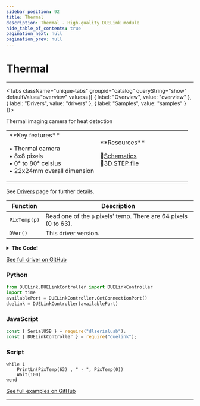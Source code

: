 ```yaml
---
sidebar_position: 92
title: Thermal
description: Thermal - High-quality DUELink module
hide_table_of_contents: true
pagination_next: null
pagination_prev: null
---
```



# Thermal

<ImageSection 
  product="vithermal-a"
  tagline="High-quality DUELink module"
/>

---

<Tabs className="unique-tabs" groupid="catalog" queryString="show" defaultValue="overview"
  values={[
    {
        label: "Overview",
        value: "overview"
    },
    {
        label: "Drivers",
        value: "drivers"
    },
    {
        label: "Samples",
        value: "samples"
    }
]}>

<TabItem value="overview">

Thermal imaging camera for heat detection

<table><td width='50%'>
**Key features**

• Thermal camera<br/>
• 8x8 pixels<br/>
• 0° to 80° celsius<br/>
• 22x24mm overall dimension<br/>

</td><td width='50%'>
**Resources**
 
📄[Schematics](/sch/gdl-vithermal-a.pdf)<br/>
🔩[3D STEP file](/3d/gdl-vithermal-a.step)<br/>
</td></table>

</TabItem>

<TabItem value="drivers">

See [Drivers](/docs/engine/drivers) page for further details.

| Function | Description |
|----------|-------------|
| `PixTemp(p)` | Read one of the `p` pixels' temp. There are 64 pixels (0 to 63). |
| `DVer()` | This driver version. |
<details>
<summary><strong>The Code!</strong></summary>

**Thermal Driver**

```batch
##### Thermal Driver #####

fn DVer()
    return 1.0
fend

fn Init()
    I2cCfg(400)
    # set address to 0x68
    DWrite(12,0) 
    Dim b1[2]
fend

fn rReg16(a)
    i2cwr(0x69,[a],b1)
    l= b1[0]
    h= b1[1]
    v=(h<<8)|l
    return v
fend

fn PixTemp(p)
  # Temperature registers are numbered 128-255
  # Each pixel has a lower and higher register
  a = 0x80 + (2 * p)
 
  v = rReg16(a)
 
 if (v & (1 << 11)) > 0
    v=~v
    v=v+1
    v = v & 0x7ff
    v=-v
 end
 
  return v  * 0.25
fend


Init()

####################

```

</details>

[See full driver on GitHub](https://github.com/ghi-electronics/duelink-website/tree/main/static/code/drivers)

</TabItem>

<TabItem value="samples">

### Python

```python
from DUELink.DUELinkController import DUELinkController
import time
availablePort = DUELinkController.GetConnectionPort()
duelink = DUELinkController(availablePort)
```

### JavaScript

```javascript
const { SerialUSB } = require("dlserialusb");
const { DUELinkController } = require("duelink");
```

### Script

```batch
while 1
    PrintLn(PixTemp(63) , " - ", PixTemp(0))
    Wait(100)
wend
```

[See full examples on GitHub](https://github.com/ghi-electronics/duelink-website/tree/main/static/code/samples)

</TabItem>

</Tabs>

---

<OrderSection
    product="DUELink Thermal"
    partnumber="GDL-VITHERMAL-A"
    price="$0.00"
/>
